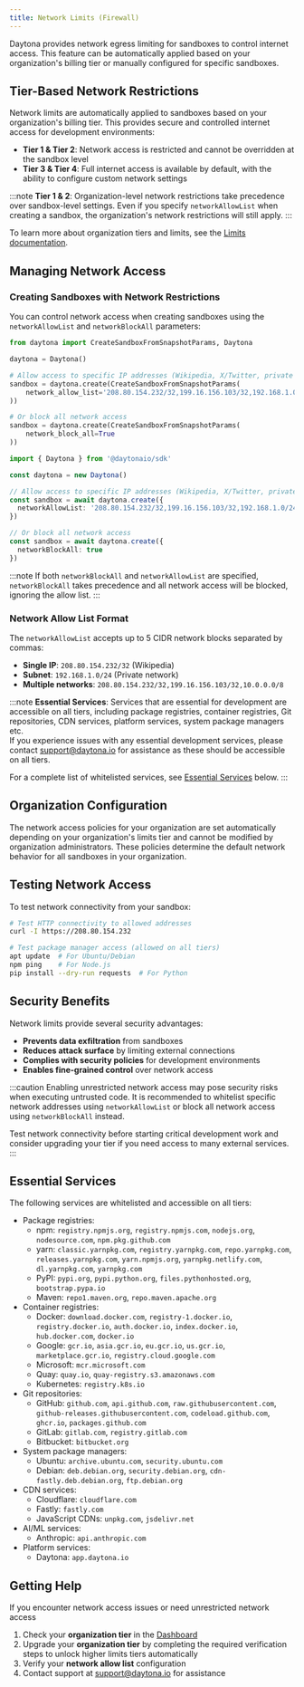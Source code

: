 ```yaml
---
title: Network Limits (Firewall)
---
```



Daytona provides network egress limiting for sandboxes to control internet access. This feature can be automatically applied based on your organization's billing tier or manually configured for specific sandboxes.

## Tier-Based Network Restrictions

Network limits are automatically applied to sandboxes based on your organization's billing tier. This provides secure and controlled internet access for development environments:

- **Tier 1 & Tier 2**: Network access is restricted and cannot be overridden at the sandbox level
- **Tier 3 & Tier 4**: Full internet access is available by default, with the ability to configure custom network settings

:::note
**Tier 1 & 2**: Organization-level network restrictions take precedence over sandbox-level settings. Even if you specify `networkAllowList` when creating a sandbox, the organization's network restrictions will still apply.
:::

To learn more about organization tiers and limits, see the [Limits documentation](/docs/limits/).

## Managing Network Access

### Creating Sandboxes with Network Restrictions

You can control network access when creating sandboxes using the `networkAllowList` and `networkBlockAll` parameters:

<Tabs>
<TabItem label="Python" icon="seti:python">

```python
from daytona import CreateSandboxFromSnapshotParams, Daytona

daytona = Daytona()

# Allow access to specific IP addresses (Wikipedia, X/Twitter, private network)
sandbox = daytona.create(CreateSandboxFromSnapshotParams(
    network_allow_list='208.80.154.232/32,199.16.156.103/32,192.168.1.0/24'
))

# Or block all network access
sandbox = daytona.create(CreateSandboxFromSnapshotParams(
    network_block_all=True
))
```

</TabItem>
<TabItem label="TypeScript" icon="seti:typescript">

```typescript
import { Daytona } from '@daytonaio/sdk'

const daytona = new Daytona()

// Allow access to specific IP addresses (Wikipedia, X/Twitter, private network)
const sandbox = await daytona.create({
  networkAllowList: '208.80.154.232/32,199.16.156.103/32,192.168.1.0/24'
})

// Or block all network access
const sandbox = await daytona.create({
  networkBlockAll: true
})
```

</TabItem>
</Tabs>

:::note
If both `networkBlockAll` and `networkAllowList` are specified, `networkBlockAll` takes precedence and all network access will be blocked, ignoring the allow list.
:::

### Network Allow List Format

The `networkAllowList` accepts up to 5 CIDR network blocks separated by commas:

- **Single IP**: `208.80.154.232/32` (Wikipedia)
- **Subnet**: `192.168.1.0/24` (Private network)
- **Multiple networks**: `208.80.154.232/32,199.16.156.103/32,10.0.0.0/8`

:::note
**Essential Services**: Services that are essential for development are accessible on all tiers, including package registries, container registries, Git repositories, CDN services, platform services, system package managers etc.\
If you experience issues with any essential development services, please contact [support@daytona.io](mailto:support@daytona.io) for assistance as these should be accessible on all tiers.

For a complete list of whitelisted services, see [Essential Services](#essential-services) below.
:::

## Organization Configuration

The network access policies for your organization are set automatically depending on your organization's limits tier and cannot be modified by organization administrators. These policies determine the default network behavior for all sandboxes in your organization.

## Testing Network Access

To test network connectivity from your sandbox:

```bash
# Test HTTP connectivity to allowed addresses
curl -I https://208.80.154.232

# Test package manager access (allowed on all tiers)
apt update  # For Ubuntu/Debian
npm ping    # For Node.js
pip install --dry-run requests  # For Python
```

## Security Benefits

Network limits provide several security advantages:

- **Prevents data exfiltration** from sandboxes
- **Reduces attack surface** by limiting external connections
- **Complies with security policies** for development environments
- **Enables fine-grained control** over network access

:::caution
Enabling unrestricted network access may pose security risks when executing untrusted code. It is recommended to whitelist specific network addresses using `networkAllowList` or block all network access using `networkBlockAll` instead.

Test network connectivity before starting critical development work and consider upgrading your tier if you need access to many external services.
:::

## Essential Services

The following services are whitelisted and accessible on all tiers:

- Package registries:
  - npm: `registry.npmjs.org`, `registry.npmjs.com`, `nodejs.org`, `nodesource.com`, `npm.pkg.github.com`
  - yarn: `classic.yarnpkg.com`, `registry.yarnpkg.com`, `repo.yarnpkg.com`, `releases.yarnpkg.com`, `yarn.npmjs.org`, `yarnpkg.netlify.com`, `dl.yarnpkg.com`, `yarnpkg.com`
  - PyPI: `pypi.org`, `pypi.python.org`, `files.pythonhosted.org`, `bootstrap.pypa.io`
  - Maven: `repo1.maven.org`, `repo.maven.apache.org`
- Container registries:
  - Docker: `download.docker.com`, `registry-1.docker.io`, `registry.docker.io`, `auth.docker.io`, `index.docker.io`, `hub.docker.com`, `docker.io`
  - Google: `gcr.io`, `asia.gcr.io`, `eu.gcr.io`, `us.gcr.io`, `marketplace.gcr.io`, `registry.cloud.google.com`
  - Microsoft: `mcr.microsoft.com`
  - Quay: `quay.io`, `quay-registry.s3.amazonaws.com`
  - Kubernetes: `registry.k8s.io`
- Git repositories:
  - GitHub: `github.com`, `api.github.com`, `raw.githubusercontent.com`, `github-releases.githubusercontent.com`, `codeload.github.com`, `ghcr.io`, `packages.github.com`
  - GitLab: `gitlab.com`, `registry.gitlab.com`
  - Bitbucket: `bitbucket.org`
- System package managers:
  - Ubuntu: `archive.ubuntu.com`, `security.ubuntu.com`
  - Debian: `deb.debian.org`, `security.debian.org`, `cdn-fastly.deb.debian.org`, `ftp.debian.org`
- CDN services:
  - Cloudflare: `cloudflare.com`
  - Fastly: `fastly.com`
  - JavaScript CDNs: `unpkg.com`, `jsdelivr.net`
- AI/ML services:
  - Anthropic: `api.anthropic.com`
- Platform services:
  - Daytona: `app.daytona.io`

## Getting Help

If you encounter network access issues or need unrestricted network access

1. Check your **organization tier** in the [Dashboard](https://app.daytona.io/dashboard/limits)
2. Upgrade your **organization tier** by completing the required verification steps to unlock higher limits tiers automatically
3. Verify your **network allow list** configuration
4. Contact support at [support@daytona.io](mailto:support@daytona.io) for assistance
